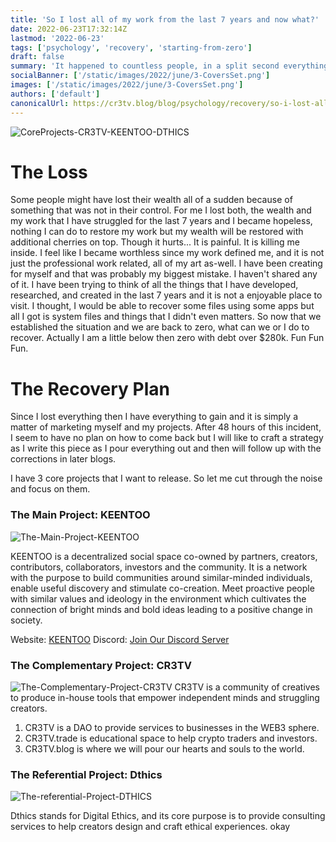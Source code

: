 ```yaml
---
title: 'So I lost all of my work from the last 7 years and now what?'
date: 2022-06-23T17:32:14Z
lastmod: '2022-06-23'
tags: ['psychology', 'recovery', 'starting-from-zero']
draft: false
summary: 'It happened to countless people, in a split second everything vanishes and we cannot do anything about it. Since, it is inventible to restore all of our resources then what should we do?'
socialBanner: ['/static/images/2022/june/3-CoversSet.png']
images: ['/static/images/2022/june/3-CoversSet.png']
authors: ['default']
canonicalUrl: https://cr3tv.blog/blog/psychology/recovery/so-i-lost-all-my-work-from-the-last-7-years-now-what
---
```


![CoreProjects-CR3TV-KEENTOO-DTHICS](/static/images/2022/june/3-CoversSet.png)

# The Loss

Some people might have lost their wealth all of a sudden because of something that was not in their control. For me I lost both, the wealth and my work that I have struggled for the last 7 years and I became hopeless, nothing I can do to restore my work but my wealth will be restored with additional cherries on top. Though it hurts... It is painful. It is killing me inside. I feel like I became worthless since my work defined me, and it is not just the professional work related, all of my art as-well. I have been creating for myself and that was probably my biggest mistake. I haven't shared any of it. I have been trying to think of all the things that I have developed, researched, and created in the last 7 years and it is not a enjoyable place to visit. I thought, I would be able to recover some files using some apps but all I got is system files and things that I didn't even matters. So now that we established the situation and we are back to zero, what can we or I do to recover. Actually I am a little below then zero with debt over $280k.
Fun Fun Fun.

# The Recovery Plan

Since I lost everything then I have everything to gain and it is simply a matter of marketing myself and my projects. After 48 hours of this incident, I seem to have no plan on how to come back but I will like to craft a strategy as I write this piece as I pour everything out and then will follow up with the corrections in later blogs.

I have 3 core projects that I want to release. So let me cut through the noise and focus on them.

### The Main Project: KEENTOO

![The-Main-Project-KEENTOO](/static/images/2022/june/KEENTOO.png)

KEENTOO is a decentralized social space co-owned by partners, creators, contributors, collaborators, investors and the community. It is a network with the purpose to build communities around similar-minded individuals, enable useful discovery and stimulate co-creation. Meet proactive people with similar values and ideology in the environment which cultivates the connection of bright minds and bold ideas leading to a positive change in society.

Website: [KEENTOO](https://keentoo.com/)
Discord: [Join Our Discord Server](https://discord.gg/E6c2KUztD3)

### The Complementary Project: CR3TV

![The-Complementary-Project-CR3TV](/static/images/2022/june/CR3TV.png)
CR3TV is a community of creatives to produce in-house tools that empower independent minds and struggling creators.

1. CR3TV is a DAO to provide services to businesses in the WEB3 sphere.
2. CR3TV.trade is educational space to help crypto traders and investors.
3. CR3TV.blog is where we will pour our hearts and souls to the world.

### The Referential Project: Dthics

![The-referential-Project-DTHICS](/static/images/2022/june/DTHICS.png)

Dthics stands for Digital Ethics, and its core purpose is to provide consulting services to help creators design and craft ethical experiences.
okay
